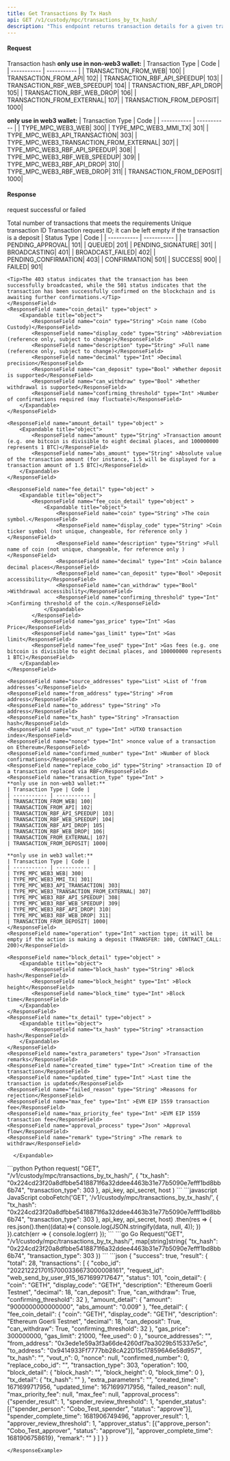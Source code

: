 ```yaml
---
title: Get Transactions By Tx Hash
api: GET /v1/custody/mpc/transactions_by_tx_hash/ 
description: "This endpoint returns transaction details for a given transaction hash. The response is a JSON object containing transaction details such as transaction hash, block number, sender address, recipient address, value, and gas used. The endpoint also accepts an optional parameter 'transaction_type' to filter the transaction details based on the type of transaction."
---
```

#### Request 

<ParamField query="tx_hash" type="String" required>Transaction hash</ParamField>
<ParamField query="transaction_type" type="int" >
**only use in non-web3 wallet:**
| Transaction Type | Code |
| ----------- | ----------- |
| TRANSACTION_FROM_WEB| 100|
| TRANSACTION_FROM_API| 102|
| TRANSACTION_RBF_API_SPEEDUP| 103|
| TRANSACTION_RBF_WEB_SPEEDUP| 104|
| TRANSACTION_RBF_API_DROP| 105|
| TRANSACTION_RBF_WEB_DROP| 106|
| TRANSACTION_FROM_EXTERNAL| 107|
| TRANSACTION_FROM_DEPOSIT| 1000|

**only use in web3 wallet:**
| Transaction Type | Code |
| ----------- | ----------- |
| TYPE_MPC_WEB3_WEB| 300|
| TYPE_MPC_WEB3_MMI_TX| 301|
| TYPE_MPC_WEB3_API_TRANSACTION| 303|
| TYPE_MPC_WEB3_TRANSACTION_FROM_EXTERNAL| 307|
| TYPE_MPC_WEB3_RBF_API_SPEEDUP| 308|
| TYPE_MPC_WEB3_RBF_WEB_SPEEDUP| 309|
| TYPE_MPC_WEB3_RBF_API_DROP| 310|
| TYPE_MPC_WEB3_RBF_WEB_DROP| 311|
| TRANSACTION_FROM_DEPOSIT| 1000|
</ParamField>

#### Response
<ResponseField name="success" type="bool">request successful or failed</ResponseField>
   <ResponseField name="result" type="object">
      <Expandable title="object">


<ResponseField name="total" type="Int" >Total number of transactions that meets the requirements</ResponseField>
<ResponseField name="transactions" type="object[]" >
  <Expandable title="object">
    <ResponseField name="cobo_id" type="String" >Unique transaction ID</ResponseField>
    <ResponseField name="request_id" type="String" >Transaction request ID; it can be left empty if the transaction is a deposit</ResponseField>
    <ResponseField name="status" type="Int" >
    | Status Type | Code |
    | ----------- | ----------- |
    | PENDING_APPROVAL| 101|
    | QUEUED| 201|
    | PENDING_SIGNATURE| 301|
    | BROADCASTING| 401|
    | BROADCAST_FAILED| 402|
    | PENDING_CONFIRMATION| 403|
    | CONFIRMATION| 501|
    | SUCCESS| 900|
    | FAILED| 901|

    <Tip>The 403 status indicates that the transaction has been successfully broadcasted, while the 501 status indicates that the transaction has been successfully confirmed on the blockchain and is awaiting further confirmations.</Tip>
    </ResponseField>
    <ResponseField name="coin_detail" type="object" >
        <Expandable title="object">
            <ResponseField name="coin" type="String" >Coin name (Cobo Custody)</ResponseField>
            <ResponseField name="display_code" type="String" >Abbreviation (reference only, subject to change)</ResponseField>
            <ResponseField name="description" type="String" >Full name (reference only, subject to change)</ResponseField>
            <ResponseField name="decimal" type="Int" >Decimal precision</ResponseField>
            <ResponseField name="can_deposit" type="Bool" >Whether deposit is supported</ResponseField>
            <ResponseField name="can_withdraw" type="Bool" >Whether withdrawal is supported</ResponseField>
            <ResponseField name="confirming_threshold" type="Int" >Number of confirmations required (may fluctuate)</ResponseField>
        </Expandable>
    </ResponseField>

    <ResponseField name="amount_detail" type="object" >
        <Expandable title="object">
            <ResponseField name="amount" type="String" >Transaction amount (e.g. one bitcoin is divisible to eight decimal places, and 100000000 represents 1 BTC)</ResponseField>
            <ResponseField name="abs_amount" type="String" >Absolute value of the transaction amount (for instance, 1.5 will be displayed for a transaction amount of 1.5 BTC)</ResponseField>
        </Expandable>
    </ResponseField>

    <ResponseField name="fee_detail" type="object" >
        <Expandable title="object">
            <ResponseField name="fee_coin_detail" type="object" >
                <Expandable title="object">
                    <ResponseField name="coin" type="String" >The coin symbol.</ResponseField>
                    <ResponseField name="display_code" type="String" >Coin ticker symbol (not unique, changeable, for reference only )</ResponseField>
                    <ResponseField name="description" type="String" >Full name of coin (not unique, changeable, for reference only )</ResponseField>
                    <ResponseField name="decimal" type="Int" >Coin balance decimal places</ResponseField>
                    <ResponseField name="can_deposit" type="Bool" >Deposit accessibility</ResponseField>
                    <ResponseField name="can_withdraw" type="Bool" >Withdrawal accessibility</ResponseField>
                    <ResponseField name="confirming_threshold" type="Int" >Confirming threshold of the coin.</ResponseField>
                </Expandable>
            </ResponseField>
            <ResponseField name="gas_price" type="Int" >Gas Price</ResponseField>
            <ResponseField name="gas_limit" type="Int" >Gas limit</ResponseField>
            <ResponseField name="fee_used" type="Int" >Gas fees (e.g. one bitcoin is divisible to eight decimal places, and 100000000 represents 1 BTC)</ResponseField>
        </Expandable>
    </ResponseField>

    <ResponseField name="source_addresses" type="List" >List of ‘from addresses’</ResponseField>
    <ResponseField name="from_address" type="String" >From address</ResponseField>
    <ResponseField name="to_address" type="String" >To address</ResponseField>
    <ResponseField name="tx_hash" type="String" >Transaction hash</ResponseField>
    <ResponseField name="vout_n" type="Int" >UTXO transaction index</ResponseField>
    <ResponseField name="nonce" type="Int" >nonce value of a transaction on Ethereum</ResponseField>
    <ResponseField name="confirmed_number" type="Int" >Number of block confirmations</ResponseField>
    <ResponseField name="replace_cobo_id" type="String" >transaction ID of a transaction replaced via RBF</ResponseField>
    <ResponseField name="transaction_type" type="Int" >
    **only use in non-web3 wallet:**
    | Transaction Type | Code |
    | ----------- | ----------- |
    | TRANSACTION_FROM_WEB| 100|
    | TRANSACTION_FROM_API| 102|
    | TRANSACTION_RBF_API_SPEEDUP| 103|
    | TRANSACTION_RBF_WEB_SPEEDUP| 104|
    | TRANSACTION_RBF_API_DROP| 105|
    | TRANSACTION_RBF_WEB_DROP| 106|
    | TRANSACTION_FROM_EXTERNAL| 107|
    | TRANSACTION_FROM_DEPOSIT| 1000|

    **only use in web3 wallet:**
    | Transaction Type | Code |
    | ----------- | ----------- |
    | TYPE_MPC_WEB3_WEB| 300|
    | TYPE_MPC_WEB3_MMI_TX| 301|
    | TYPE_MPC_WEB3_API_TRANSACTION| 303|
    | TYPE_MPC_WEB3_TRANSACTION_FROM_EXTERNAL| 307|
    | TYPE_MPC_WEB3_RBF_API_SPEEDUP| 308|
    | TYPE_MPC_WEB3_RBF_WEB_SPEEDUP| 309|
    | TYPE_MPC_WEB3_RBF_API_DROP| 310|
    | TYPE_MPC_WEB3_RBF_WEB_DROP| 311|
    | TRANSACTION_FROM_DEPOSIT| 1000|
    </ResponseField>
    <ResponseField name="operation" type="Int" >action type; it will be empty if the action is making a deposit (TRANSFER: 100, CONTRACT_CALL: 200)</ResponseField>

    <ResponseField name="block_detail" type="object" >
        <Expandable title="object">
            <ResponseField name="block_hash" type="String" >Block hash</ResponseField>
            <ResponseField name="block_height" type="Int" >Block height</ResponseField>
            <ResponseField name="block_time" type="Int" >Block time</ResponseField>
        </Expandable>
    </ResponseField>
    <ResponseField name="tx_detail" type="object" >
        <Expandable title="object">
            <ResponseField name="tx_hash" type="String" >transaction hash</ResponseField>
        </Expandable>
    </ResponseField>
    <ResponseField name="extra_parameters" type="Json" >Transaction remarks</ResponseField>
    <ResponseField name="created_time" type="Int" >Creation time of the transaction</ResponseField>
    <ResponseField name="updated_time" type="Int" >Last time the transaction is updated</ResponseField>
    <ResponseField name="failed_reason" type="String" >Reasons for rejection</ResponseField>
    <ResponseField name="max_fee" type="Int" >EVM EIP 1559 transaction fee</ResponseField>
    <ResponseField name="max_priority_fee" type="Int" >EVM EIP 1559 transaction fee</ResponseField>
    <ResponseField name="approval_process" type="Json" >Approval flow</ResponseField>
    <ResponseField name="remark" type="String" >The remark to withdraw</ResponseField>
   </Expandable>
</ResponseField>

      </Expandable>
</ResponseField>

<RequestExample>
```python Python
request(
    "GET",
    "/v1/custody/mpc/transactions_by_tx_hash/",
    {
        "tx_hash": "0x224cd23f20a8dfbbe5418871f6a32ddee4463b31e77b5090e7efff1bd8bb6b74",
        "transaction_type": 303
    },
    api_key, api_secret, host
)
```
```javascript JavaScript
coboFetch('GET', '/v1/custody/mpc/transactions_by_tx_hash/', {
    "tx_hash": "0x224cd23f20a8dfbbe5418871f6a32ddee4463b31e77b5090e7efff1bd8bb6b74",
    "transaction_type": 303
}, api_key, api_secret, host)
    .then(res => {
        res.json().then((data)=>{
            console.log(JSON.stringify(data, null, 4));
        })
    }).catch(err => {
        console.log(err)
    });
```
```go Go
Request("GET", "/v1/custody/mpc/transactions_by_tx_hash/", map[string]string{
    "tx_hash": "0x224cd23f20a8dfbbe5418871f6a32ddee4463b31e77b5090e7efff1bd8bb6b74",
    "transaction_type": 303
})
```
</RequestExample>

<ResponseExample>
```json
{
  "success": true,
  "result": {
    "total": 28,
    "transactions": [
      {
        "cobo_id": "20221222170157000336673000008161",
        "request_id": "web_send_by_user_915_1671699717647",
        "status": 101,
        "coin_detail": {
          "coin": "GETH",
          "display_code": "GETH",
          "description": "Ethereum Goerli Testnet",
          "decimal": 18,
          "can_deposit": True,
          "can_withdraw": True,
          "confirming_threshold": 32
        },
        "amount_detail": {
          "amount": "9000000000000000",
          "abs_amount": "0.009"
        },
        "fee_detail": {
          "fee_coin_detail": {
            "coin": "GETH",
            "display_code": "GETH",
            "description": "Ethereum Goerli Testnet",
            "decimal": 18,
            "can_deposit": True,
            "can_withdraw": True,
            "confirming_threshold": 32
          },
          "gas_price": 300000000,
          "gas_limit": 21000,
          "fee_used": 0
        },
        "source_addresses": "",
        "from_address": "0x3ede1e59a3f3a66de4260df7ba3029b515337e5c",
        "to_address": "0x9414933Ff7777bb28cA22D15c178596A6e58d957",
        "tx_hash": "",
        "vout_n": 0,
        "nonce": null,
        "confirmed_number": 0,
        "replace_cobo_id": "",
        "transaction_type": 303,
        "operation": 100,
        "block_detail": {
          "block_hash": "",
          "block_height": 0,
          "block_time": 0
        },
        "tx_detail": {
          "tx_hash": ""
        },
        "extra_parameters": "",
        "created_time": 1671699717956,
        "updated_time": 1671699717956,
        "failed_reason": null,
        "max_priority_fee": null,
        "max_fee": null,
        "approval_process": {"spender_result": 1, "spender_review_threshold": 1, "spender_status": [{"spender_person": "Cobo_Test_spender", "status": "approve"}], "spender_complete_time": 1681906749496, "approver_result": 1, "approver_review_threshold": 1, "approver_status": [{"approve_person": "Cobo_Test_approver", "status": "approve"}], "approver_complete_time": 1681906758619},
        "remark": ""
      }
    ]
  }
}



```
</ResponseExample>

